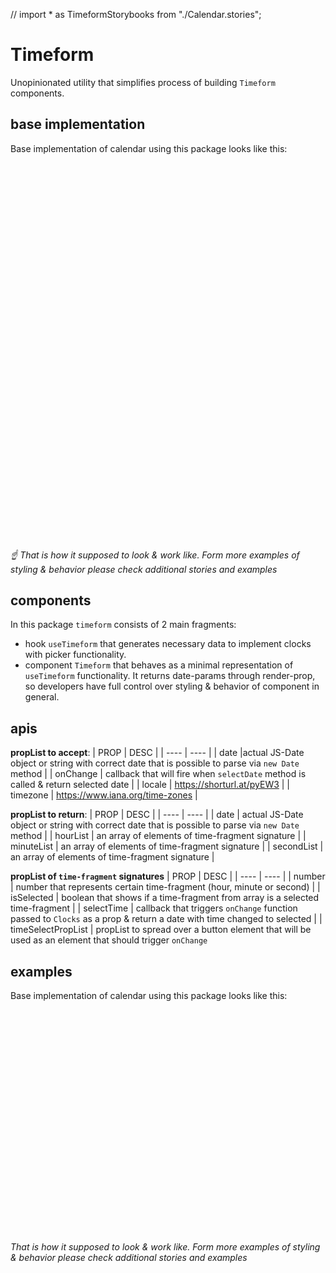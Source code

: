 // import * as TimeformStorybooks from "./Calendar.stories";

# Timeform

Unopinionated utility that simplifies process of building `Timeform` components.

<Canvas of={TimeformStorybooks.Base} />

## base implementation

Base implementation of calendar using this package looks like this:

```jsx
// import & create Dateform component
  	import { Timeform } from 'spc-calendar'

 	<Timeform

	 // pass params (date & callback to change date)

		date={date}
		onChange={(date: Date) => `updateArgs(date)`}
	>

    	{/* destructurize object that passed through render prop list & pick list of date-fragments that we want to pick */}

			{
				({
					hourFormPropList,
					minuteFormPropList,
					secondFormPropList,
				}) => (
					<div>

					{/*render hourList & utilize prop list with time data to render pickers by spreading it over conventional HTML-button*/}

						<input
							{...hourFormPropList}
							className={TimeformStyles}
						/>
						{"/"}
						<input
							{...minuteFormPropList}
							className={TimeformStyles}
						/>
						{"/"}
						<input
							{...secondFormPropList}
							className={TimeformStyles}
						/>
					</div>
					)
			}
			</Timeform>
```

_☝️ That is how it supposed to look & work like. Form more examples of styling & behavior please check additional stories and examples_

## components

In this package `timeform` consists of 2 main fragments:

- hook `useTimeform` that generates necessary data to implement clocks with picker functionality.
- component `Timeform` that behaves as a minimal representation of `useTimeform` functionality. It returns date-params through render-prop, so developers have full control over styling & behavior of component in general.

## apis

**propList to accept**:
| PROP | DESC |
| ---- | ---- |
| date |actual JS-Date object or string with correct date that is possible to parse via `new Date` method |
| onChange | callback that will fire when `selectDate` method is called & return selected date |
| locale | https://shorturl.at/pyEW3 |
| timezone | https://www.iana.org/time-zones |

**propList to return**:
| PROP | DESC |
| ---- | ---- |
| date | actual JS-Date object or string with correct date that is possible to parse via `new Date` method |
| hourList | an array of elements of time-fragment signature |
| minuteList | an array of elements of time-fragment signature |
| secondList | an array of elements of time-fragment signature |

**propList of `time-fragment` signatures**
| PROP | DESC |
| ---- | ---- |
| number | number that represents certain time-fragment (hour, minute or second) |
| isSelected | boolean that shows if a time-fragment from array is a selected time-fragment |
| selectTime | callback that triggers `onChange` function passed to `Clocks` as a prop & return a date with time changed to selected |
| timeSelectPropList | propList to spread over a button element that will be used as an element that should trigger `onChange`

## examples

Base implementation of calendar using this package looks like this:

```jsx
 	<Timeform date={date} onChange={(date: Date) => `updateArgs(date)`}>
				{({
					hourFormPropList,
					minuteFormPropList,
					secondFormPropList,
				}) => (
					<div>
						<input
							{...hourFormPropList}
							className={TimeformStyles}
						/>
						{"/"}
						<input
							{...minuteFormPropList}
							className={TimeformStyles}
						/>
						{"/"}
						<input
							{...secondFormPropList}
							className={TimeformStyles}
						/>
					</div>
				)}
			</Timeform>
```

_That is how it supposed to look & work like. Form more examples of styling & behavior please check additional stories and examples_

<Canvas of={TimeformStorybooks.Base} />
